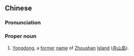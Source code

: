 {{also|甬东}}
==Chinese==
{{zh-forms|s=甬东|{{nowrap|[[Yong]] (''[[ancient]] [[Ningbo]]'')}}<br>[[Yong]]{{nbsp}}[[river|River]]|{{nowrap|(''[[land]]'') [[East]] (''of'')}}}}
{{wikipedia|Zhoushan}}
===Pronunciation===
{{zh-pron
|m=Yǒngdōng
|cat=pn
}}
===Proper noun===
{{zh-proper noun}}
# {{lb|zh|historical|_|geography}} [[Yongdong]], a [[former]] [[name]] of [[Zhoushan]] [[island|Island]] ([[舟山]][[島]]).